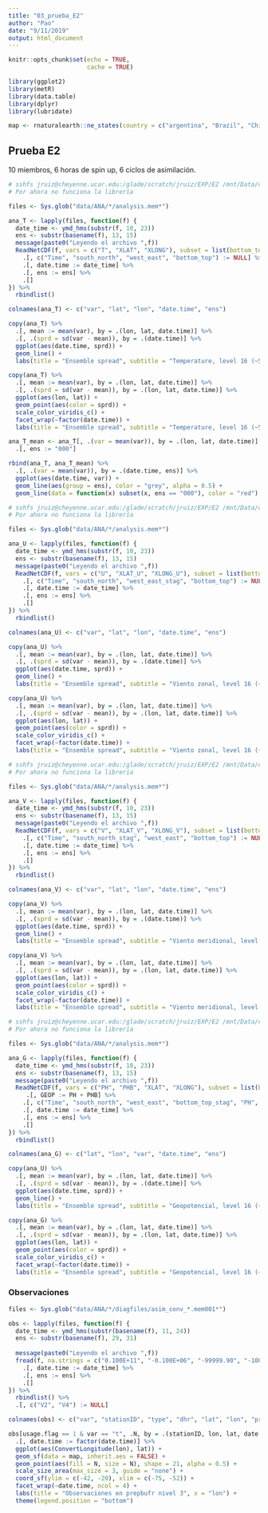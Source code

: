 ```yaml
---
title: "03_prueba_E2"
author: "Pao"
date: "9/11/2019"
output: html_document
---
```


```r
knitr::opts_chunk$set(echo = TRUE,
                      cache = TRUE)

library(ggplot2)
library(metR)
library(data.table)
library(dplyr)
library(lubridate)

map <- rnaturalearth::ne_states(country = c("argentina", "Brazil", "Chile", "Uruguay", "Paraguay", "Bolivia"), returnclass = "sf")
```

## Prueba E2

10 miembros, 6 horas de spin up, 6 ciclos de asimilación.

```r
# sshfs jruiz@cheyenne.ucar.edu:/glade/scratch/jruiz/EXP/E2 /mnt/Data/caso_20181122/data
# Por ahora no funciona la librería

files <- Sys.glob("data/ANA/*/analysis.mem*")

ana_T <- lapply(files, function(f) {
  date_time <- ymd_hms(substr(f, 10, 23))
  ens <- substr(basename(f), 13, 15)
  message(paste0("Leyendo el archivo ",f))
  ReadNetCDF(f, vars = c("T", "XLAT", "XLONG"), subset = list(bottom_top = 16)) %>% 
    .[, c("Time", "south_north", "west_east", "bottom_top") := NULL] %>% 
    .[, date.time := date_time] %>% 
    .[, ens := ens] %>% 
    .[]
}) %>% 
  rbindlist()

colnames(ana_T) <- c("var", "lat", "lon", "date.time", "ens")
```

```r
copy(ana_T) %>% 
  .[, mean := mean(var), by = .(lon, lat, date.time)] %>% 
  .[, .(sprd = sd(var - mean)), by = .(date.time)] %>% 
  ggplot(aes(date.time, sprd)) +
  geom_line() +
  labs(title = "Ensemble spread", subtitle = "Temperature, level 16 (~500 hPa)")
```


```r
copy(ana_T) %>% 
  .[, mean := mean(var), by = .(lon, lat, date.time)] %>% 
  .[, .(sprd = sd(var - mean)), by = .(lon, lat, date.time)] %>% 
  ggplot(aes(lon, lat)) +
  geom_point(aes(color = sprd)) +
  scale_color_viridis_c() +
  facet_wrap(~factor(date.time)) +
  labs(title = "Ensemble spread", subtitle = "Temperature, level 16 (~500 hPa)")
```

```r
ana_T_mean <- ana_T[, .(var = mean(var)), by = .(lon, lat, date.time)] %>% 
  .[, ens := "000"]

rbind(ana_T, ana_T_mean) %>% 
  .[, .(var = mean(var)), by = .(date.time, ens)] %>% 
  ggplot(aes(date.time, var)) +
  geom_line(aes(group = ens), color = "grey", alpha = 0.5) +
  geom_line(data = function(x) subset(x, ens == "000"), color = "red")
```

```r
# sshfs jruiz@cheyenne.ucar.edu:/glade/scratch/jruiz/EXP/E2 /mnt/Data/caso_20181122/data
# Por ahora no funciona la librería

files <- Sys.glob("data/ANA/*/analysis.mem*")

ana_U <- lapply(files, function(f) {
  date_time <- ymd_hms(substr(f, 10, 23))
  ens <- substr(basename(f), 13, 15)
  message(paste0("Leyendo el archivo ",f))
  ReadNetCDF(f, vars = c("U", "XLAT_U", "XLONG_U"), subset = list(bottom_top = 16)) %>% 
    .[, c("Time", "south_north", "west_east_stag", "bottom_top") := NULL] %>% 
    .[, date.time := date_time] %>% 
    .[, ens := ens] %>% 
    .[]
}) %>% 
  rbindlist()

colnames(ana_U) <- c("var", "lat", "lon", "date.time", "ens")
```

```r
copy(ana_U) %>% 
  .[, mean := mean(var), by = .(lon, lat, date.time)] %>% 
  .[, .(sprd = sd(var - mean)), by = .(date.time)] %>% 
  ggplot(aes(date.time, sprd)) +
  geom_line() +
  labs(title = "Ensemble spread", subtitle = "Viento zonal, level 16 (~500 hPa)")

copy(ana_U) %>% 
  .[, mean := mean(var), by = .(lon, lat, date.time)] %>% 
  .[, .(sprd = sd(var - mean)), by = .(lon, lat, date.time)] %>% 
  ggplot(aes(lon, lat)) +
  geom_point(aes(color = sprd)) +
  scale_color_viridis_c() +
  facet_wrap(~factor(date.time)) +
  labs(title = "Ensemble spread", subtitle = "Viento zonal, level 16 (~500 hPa)")
```

```r
# sshfs jruiz@cheyenne.ucar.edu:/glade/scratch/jruiz/EXP/E2 /mnt/Data/caso_20181122/data
# Por ahora no funciona la librería

files <- Sys.glob("data/ANA/*/analysis.mem*")

ana_V <- lapply(files, function(f) {
  date_time <- ymd_hms(substr(f, 10, 23))
  ens <- substr(basename(f), 13, 15)
  message(paste0("Leyendo el archivo ",f))
  ReadNetCDF(f, vars = c("V", "XLAT_V", "XLONG_V"), subset = list(bottom_top = 16)) %>% 
    .[, c("Time", "south_north_stag", "west_east", "bottom_top") := NULL] %>% 
    .[, date.time := date_time] %>% 
    .[, ens := ens] %>% 
    .[]
}) %>% 
  rbindlist()

colnames(ana_V) <- c("var", "lat", "lon", "date.time", "ens")
```

```r
copy(ana_V) %>% 
  .[, mean := mean(var), by = .(lon, lat, date.time)] %>% 
  .[, .(sprd = sd(var - mean)), by = .(date.time)] %>% 
  ggplot(aes(date.time, sprd)) +
  geom_line() +
  labs(title = "Ensemble spread", subtitle = "Viento meridional, level 16 (~500 hPa)")

copy(ana_V) %>% 
  .[, mean := mean(var), by = .(lon, lat, date.time)] %>% 
  .[, .(sprd = sd(var - mean)), by = .(lon, lat, date.time)] %>% 
  ggplot(aes(lon, lat)) +
  geom_point(aes(color = sprd)) +
  scale_color_viridis_c() +
  facet_wrap(~factor(date.time)) +
  labs(title = "Ensemble spread", subtitle = "Viento meridional, level 16 (~500 hPa)")

```


```r
# sshfs jruiz@cheyenne.ucar.edu:/glade/scratch/jruiz/EXP/E2 /mnt/Data/caso_20181122/data
# Por ahora no funciona la librería

files <- Sys.glob("data/ANA/*/analysis.mem*")

ana_G <- lapply(files, function(f) {
  date_time <- ymd_hms(substr(f, 10, 23))
  ens <- substr(basename(f), 13, 15)
  message(paste0("Leyendo el archivo ",f))
  ReadNetCDF(f, vars = c("PH", "PHB", "XLAT", "XLONG"), subset = list(bottom_top = 16)) %>% 
     .[, GEOP := PH + PHB] %>% 
    .[, c("Time", "south_north", "west_east", "bottom_top_stag", "PH", "PHB") := NULL] %>% 
    .[, date.time := date_time] %>% 
    .[, ens := ens] %>% 
    .[]
}) %>% 
  rbindlist()

colnames(ana_G) <- c("lat", "lon", "var", "date.time", "ens")
```

```r
copy(ana_U) %>% 
  .[, mean := mean(var), by = .(lon, lat, date.time)] %>% 
  .[, .(sprd = sd(var - mean)), by = .(date.time)] %>% 
  ggplot(aes(date.time, sprd)) +
  geom_line() +
  labs(title = "Ensemble spread", subtitle = "Geopotencial, level 16 (~500 hPa)")

copy(ana_G) %>% 
  .[, mean := mean(var), by = .(lon, lat, date.time)] %>% 
  .[, .(sprd = sd(var - mean)), by = .(lon, lat, date.time)] %>% 
  ggplot(aes(lon, lat)) +
  geom_point(aes(color = sprd)) +
  scale_color_viridis_c() +
  facet_wrap(~factor(date.time)) +
  labs(title = "Ensemble spread", subtitle = "Geopotencial, level 16 (~500 hPa)")

```

### Observaciones


```r
files <- Sys.glob("data/ANA/*/diagfiles/asim_conv_*.mem001*")

obs <- lapply(files, function(f) {
  date_time <- ymd_hms(substr(basename(f), 11, 24))
  ens <- substr(basename(f), 29, 31)
  
  message(paste0("Leyendo el archivo ",f))
  fread(f, na.strings = c("0.100E+11", "-0.100E+06", "-99999.90", "-100000.00")) %>% 
    .[, date.time := date_time] %>% 
    .[, ens := ens] %>% 
    .[]
}) %>% 
  rbindlist() %>% 
  .[, c("V2", "V4") := NULL]

colnames(obs) <- c("var", "stationID", "type", "dhr", "lat", "lon", "pressure", "usage.flag", "obs", "obs.guess", "obs2", "obs.guess2", "rerr", "date.time", "ens")
```

```r
obs[usage.flag == 1 & var == "t", .N, by = .(stationID, lon, lat, date.time)] %>% 
  .[, date.time := factor(date.time)] %>% 
  ggplot(aes(ConvertLongitude(lon), lat)) +
  geom_sf(data = map, inherit.aes = FALSE) +
  geom_point(aes(fill = N, size = N), shape = 21, alpha = 0.5) +
  scale_size_area(max_size = 3, guide = "none") +
  coord_sf(ylim = c(-42, -20), xlim = c(-75, -52)) +
  facet_wrap(~date.time, ncol = 4) +
  labs(title = "Observaciones en prepbufr nivel 3", x = "lon") +
  theme(legend.position = "bottom")
```

